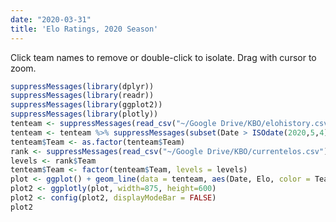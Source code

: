 ```yaml
---
date: "2020-03-31"
title: 'Elo Ratings, 2020 Season'
---
```

Click team names to remove or double-click to isolate. Drag with cursor to zoom.
```r
suppressMessages(library(dplyr))
suppressMessages(library(readr))
suppressMessages(library(ggplot2))
suppressMessages(library(plotly))
tenteam <- suppressMessages(read_csv("~/Google Drive/KBO/elohistory.csv"))
tenteam <- tenteam %>% suppressMessages(subset(Date > ISOdate(2020,5,4)))
tenteam$Team <- as.factor(tenteam$Team)
rank <- suppressMessages(read_csv("~/Google Drive/KBO/currentelos.csv"))
levels <- rank$Team
tenteam$Team <- factor(tenteam$Team, levels = levels)
plot <- ggplot() + geom_line(data = tenteam, aes(Date, Elo, color = Team)) + theme_minimal()
plot2 <- ggplotly(plot, width=875, height=600)
plot2 <- config(plot2, displayModeBar = FALSE)
plot2
```